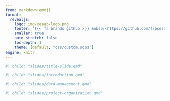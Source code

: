 ```yaml
---
from: markdown+emoji
format:
  revealjs:
    logo: img/cesab-logo.png
    footer: "{{< fa brands github >}} &nbsp;<https://github.com/frbcesab/work-group>"
    smaller: true
    auto-stretch: false
    toc-depth: 1
    theme: [default, "css/custom.scss"]
engine: knitr
---
```


```r
#| child: "slides/title-slide.qmd"
```

```r
#| child: "slides/introduction.qmd"
```

```r
#| child: "slides/data-management.qmd"
```

```r
#| child: "slides/project-organization.qmd"
```
